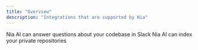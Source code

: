 ```yaml
---
title: "Overview"
description: "Integrations that are supported by Nia"
---
```


<CardGroup cols="2">
  <Card title="Slackbot" icon="SLack" href="/integrations/slack">
    Nia AI can answer questions about your codebase in Slack
  </Card>

  <Card title="Github" icon="github" href="integrations/github">
    Nia AI can index your private repositories


  </Card>
</CardGroup>